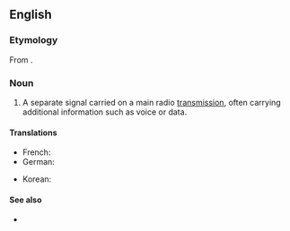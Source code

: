 ==English==

===Etymology===
From {{prefix|sub|carrier}}.

===Noun===
{{en-noun}}

# {{telecommunications}} A separate signal carried on a main radio [[transmission]], often carrying additional information such as voice or data. 

====Translations====
{{trans-top|separate radio signal}}
*French: {{t|fr|sous-porteuse}}
*German: {{t|de|Hilfsträger|m}}
{{trans-middle}}
*Korean: {{t|ko|부분송파|tr=bubansongpa|sc=Hang}}
{{trans-bottom}}

====See also====
*{{pedialite}}
